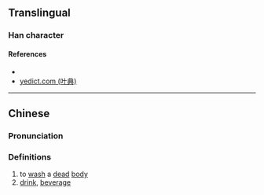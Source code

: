 {{character info/new}}
==Translingual==

===Han character===
{{Han char|rn=85|rad=水|as=09|sn=12|four=31140|canj=ENSJ|ids=⿰氵弭}}

====References====
* {{Han ref|kx=0635.080|dkj=17787|dj=1042.060|hdz=31690.010|uh=6E33|ud=28211|bh=D9F7|bd=55799}}
* [http://yedict.com/htm/6E/6E33.htm yedict.com (叶典)]

----

==Chinese==
{{zh-forms}}

===Pronunciation===
{{zh-pron
|m=mǐ
|c=mai5
|mc=y
|oc=y
|ma=
|cat=v,n
}}

===Definitions===
{{zh-hanzi}}

# to [[wash]] a [[dead]] [[body]]
# [[drink]], [[beverage]]